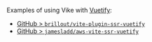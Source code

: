 Examples of using Vike with [Vuetify](https://vuetifyjs.com/):
 - [GitHub > `brillout/vite-plugin-ssr-vuetify`](https://github.com/brillout/vite-plugin-ssr-vuetify)
 - [GitHub > `jamesladd/aws-vite-ssr-vuetify`](https://github.com/jamesladd/aws-vite-ssr-vuetify)
